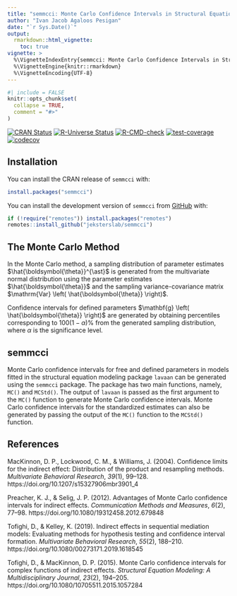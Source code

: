 ```yaml
---
title: "semmcci: Monte Carlo Confidence Intervals in Structural Equation Modeling"
author: "Ivan Jacob Agaloos Pesigan"
date: "`r Sys.Date()`"
output:
  rmarkdown::html_vignette:
    toc: true
vignette: >
  %\VignetteIndexEntry{semmcci: Monte Carlo Confidence Intervals in Structural Equation Modeling}
  %\VignetteEngine{knitr::rmarkdown}
  %\VignetteEncoding{UTF-8}
---
```


```r
#| include = FALSE
knitr::opts_chunk$set(
  collapse = TRUE,
  comment = "#>"
)
```

<!-- badges: start -->
[![CRAN Status](https://www.r-pkg.org/badges/version/semmcci)](https://cran.r-project.org/package=semmcci)
[![R-Universe Status](https://jeksterslab.r-universe.dev/badges/semmcci)](https://jeksterslab.r-universe.dev)
[![R-CMD-check](https://github.com/jeksterslab/semmcci/workflows/R-CMD-check/badge.svg)](https://github.com/jeksterslab/semmcci/actions)
[![test-coverage](https://github.com/jeksterslab/semmcci/actions/workflows/test-coverage.yaml/badge.svg)](https://github.com/jeksterslab/semmcci/actions/workflows/test-coverage.yaml)
[![codecov](https://codecov.io/gh/jeksterslab/semmcci/branch/main/graph/badge.svg?token=KVLUET3DJ6)](https://codecov.io/gh/jeksterslab/semmcci)
<!-- badges: end -->

## Installation

You can install the CRAN release of `semmcci` with:

```r
install.packages("semmcci")
```

You can install the development version of `semmcci` from
[GitHub](https://github.com/jeksterslab/semmcci) with:

```r
if (!require("remotes")) install.packages("remotes")
remotes::install_github("jeksterslab/semmcci")
```

## The Monte Carlo Method

In the Monte Carlo method,
a sampling distribution of parameter estimates $\hat{\boldsymbol{\theta}}^{\ast}$ is generated
from the multivariate normal distribution
using the parameter estimates $\hat{\boldsymbol{\theta}}$
and the sampling variance-covariance matrix $\mathrm{Var} \left( \hat{\boldsymbol{\theta}} \right)$.

\begin{equation}
    \hat{\boldsymbol{\theta}}^{\ast}
    \sim
    \mathcal{N}
    \left(
    \hat{\boldsymbol{\theta}},
    \mathrm{Var}
    \left(
    \hat{\boldsymbol{\theta}}
    \right)
    \right)
\end{equation}

Confidence intervals for defined parameters $\mathbf{g} \left( \hat{\boldsymbol{\theta}} \right)$ are generated
by obtaining percentiles corresponding to $100(1 - \alpha)\%$
from the generated sampling distribution,
where $\alpha$ is the significance level.

## semmcci

Monte Carlo confidence intervals for free and defined parameters
in models fitted in the structural equation modeling package `lavaan`
can be generated using the `semmcci` package.
The package has two main functions, namely, `MC()` and `MCStd()`.
The output of `lavaan` is passed as the first argument
to the `MC()` function to generate Monte Carlo confidence intervals.
Monte Carlo confidence intervals for the standardized estimates
can also be generated by passing the output of the `MC()` function
to the `MCStd()` function.

## References

MacKinnon, D. P., Lockwood, C. M., & Williams, J. (2004).
Confidence limits for the indirect effect:
Distribution of the product and resampling methods.
*Multivariate Behavioral Research*, *39*(1), 99–128.
https://doi.org/10.1207/s15327906mbr3901_4

Preacher, K. J., & Selig, J. P. (2012).
Advantages of Monte Carlo confidence intervals for indirect effects.
*Communication Methods and Measures*, *6*(2), 77–98.
https://doi.org/10.1080/19312458.2012.679848

Tofighi, D., & Kelley, K. (2019).
Indirect effects in sequential mediation models:
Evaluating methods for hypothesis testing and confidence interval formation.
*Multivariate Behavioral Research*, *55*(2), 188–210.
https://doi.org/10.1080/00273171.2019.1618545

Tofighi, D., & MacKinnon, D. P. (2015).
Monte Carlo confidence intervals for complex functions of indirect effects.
*Structural Equation Modeling: A Multidisciplinary Journal*, *23*(2), 194–205.
https://doi.org/10.1080/10705511.2015.1057284

